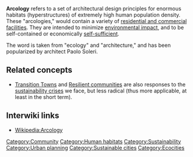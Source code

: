 '''Arcology''' refers to a set of architectural design principles for enormous habitats (hyperstructures) of extremely high human population density. These  "arcologies," would contain a variety of [[mixed use|residential and commercial facilities]]. They are intended to minimize [[environmental impact]], and to be self-contained or economically [[self-sufficient]].

The word is taken from "ecology" and "architecture," and has been popularized by architect Paolo Soleri.{{w|Paolo Soleri}}

== Related concepts ==
* [[Transition Towns]] and [[Resilient communities]] are also responses to the [[sustainability crises]] we face, but less radical (thus more applicable, at least in the short term).

== Interwiki links ==

* [[Wikipedia:Arcology]]

[[Category:Community]]
[[Category:Human habitats]]
[[Category:Sustainability]]
[[Category:Urban planning]]
[[Category:Sustainable cities]]
[[Category:Ecocities]]